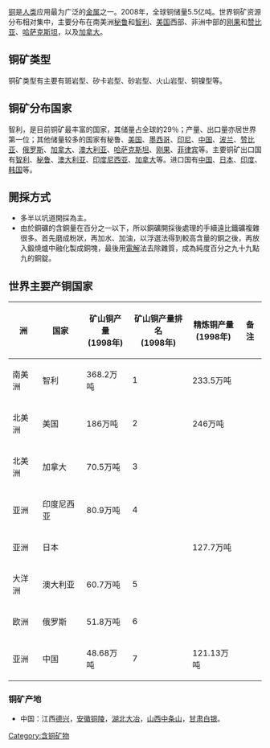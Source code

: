 [[铜|铜]]是[[人类|人类]]应用最为广泛的[[金属|金属]]之一。2008年，全球铜储量5.5亿吨。世界铜矿资源分布相对集中，主要分布在南美洲[[秘鲁|秘鲁]]和[[智利|智利]]、[[美国|美国]]西部、非洲中部的[[刚果|刚果]]和[[赞比亚|赞比亚]]、[[哈萨克斯坦|哈萨克斯坦]]，以及[[加拿大|加拿大]]。

== 铜矿类型 ==
铜矿类型有主要有斑岩型、矽卡岩型、砂岩型、火山岩型、铜镍型等。

== 铜矿分布国家 ==
智利，是目前铜矿最丰富的国家，其储量占全球的29％；产量、出口量亦居世界第一位；其他储量较多的国家有秘鲁、[[美国|美国]]、[[墨西哥|墨西哥]]、[[印尼|印尼]]、[[中国|中国]]、[[波兰|波兰]]、[[赞比亚|赞比亚]]、[[俄罗斯|俄罗斯]]、[[加拿大|加拿大]]、[[澳大利亚|澳大利亚]]、[[哈萨克斯坦|哈萨克斯坦]]、[[刚果|刚果]]、[[菲律宾|菲律宾]]等。主要铜矿出口国有[[智利|智利]]、[[秘鲁|秘鲁]]、[[澳大利亚|澳大利亚]]、[[印度尼西亚|印度尼西亚]]、[[加拿大|加拿大]]等。进口国有[[中国|中国]]、[[日本|日本]]、[[印度|印度]]、[[韩国|韩国]]等。

== 開採方式 ==
*多半以坑道開採為主。
*由於銅礦的含銅量在百分之一以下，所以銅礦開採後處理的手續遠比鐵礦複雜很多。首先磨成粉狀，再加水、加油，以浮選法得到較高含量的銅之後，再放入鍛燒爐中融化製成銅塊，最後用[[電解|電解]]法去除雜質，成為純度百分之九十九點九的銅錠。
== 世界主要产铜国家 ==
{| class="wikitable sortable" bgcolor=#CCCCFF
! 洲
! 国家
! 矿山铜产量<br>(1998年)
! 矿山铜产量排名<br>(1998年)
! 精炼铜产量<br>(1998年)
! 备注
|-
| 南美洲 || 智利|| 368.2万吨 || 1|| 233.5万吨|| 
|-
| 北美洲 || 美国  ||186万吨 || 2 ||246万吨 ||
|-
| 北美洲 || 加拿大 || 70.5万吨|| 3 ||  ||
|-
| 亚洲 || 印度尼西亚 || 80.9万吨|| 4 ||  ||
|-
| 亚洲 || 日本 ||  ||  || 127.7万吨 ||
|-
|  大洋洲|| 澳大利亚 || 60.7万吨|| 5 ||  ||
|-
| 欧洲 || 俄罗斯 || 51.8万吨|| 6 ||  ||
|-
| 亚洲 || 中国 || 48.68万吨|| 7 || 121.13万吨 ||
|}
=== 铜矿产地 ===
*中国：江西[[德兴|德兴]]，[[安徽|安徽]][[铜陵|铜陵]]，[[湖北|湖北]][[大冶|大冶]]，[[山西|山西]][[中条山|中条山]]，[[甘肃|甘肃]][[白银市|白银]]。

[[Category:含铜矿物|Category:含铜矿物]]